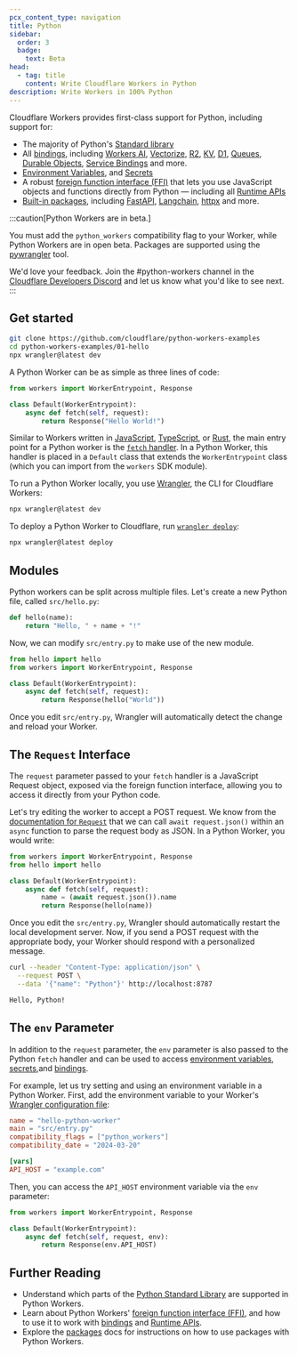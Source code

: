 ```yaml
---
pcx_content_type: navigation
title: Python
sidebar:
  order: 3
  badge:
    text: Beta
head:
  - tag: title
    content: Write Cloudflare Workers in Python
description: Write Workers in 100% Python
---
```



Cloudflare Workers provides first-class support for Python, including support for:

- The majority of Python's [Standard library](/workers/languages/python/stdlib/)
- All [bindings](/workers/runtime-apis/bindings/), including [Workers AI](/workers-ai/), [Vectorize](/vectorize), [R2](/r2), [KV](/kv), [D1](/d1), [Queues](/queues/), [Durable Objects](/durable-objects/), [Service Bindings](/workers/runtime-apis/bindings/service-bindings/) and more.
- [Environment Variables](/workers/configuration/environment-variables/), and [Secrets](/workers/configuration/secrets/)
- A robust [foreign function interface (FFI)](/workers/languages/python/ffi) that lets you use JavaScript objects and functions directly from Python — including all [Runtime APIs](/workers/runtime-apis/)
- [Built-in packages](/workers/languages/python/packages), including [FastAPI](https://fastapi.tiangolo.com/), [Langchain](https://pypi.org/project/langchain/), [httpx](https://www.python-httpx.org/) and more.

:::caution[Python Workers are in beta.]

You must add the `python_workers` compatibility flag to your Worker, while Python Workers are in open beta. Packages are supported using the [pywrangler](/workers/languages/python/packages) tool.

We'd love your feedback. Join the #python-workers channel in the [Cloudflare Developers Discord](https://discord.cloudflare.com/) and let us know what you'd like to see next.
:::

## Get started

```bash
git clone https://github.com/cloudflare/python-workers-examples
cd python-workers-examples/01-hello
npx wrangler@latest dev
```

A Python Worker can be as simple as three lines of code:

```python
from workers import WorkerEntrypoint, Response

class Default(WorkerEntrypoint):
    async def fetch(self, request):
        return Response("Hello World!")
```

Similar to Workers written in [JavaScript](/workers/languages/javascript), [TypeScript](/workers/languages/typescript), or [Rust](/workers/languages/rust/), the main entry point for a Python worker is the [`fetch` handler](/workers/runtime-apis/handlers/fetch). In a Python Worker, this handler is placed in a `Default` class that extends the `WorkerEntrypoint` class (which you can import from the `workers` SDK module).

To run a Python Worker locally, you use [Wrangler](/workers/wrangler/), the CLI for Cloudflare Workers:

```bash
npx wrangler@latest dev
```

To deploy a Python Worker to Cloudflare, run [`wrangler deploy`](/workers/wrangler/commands/#deploy):

```bash
npx wrangler@latest deploy
```

## Modules

Python workers can be split across multiple files. Let's create a new Python file, called `src/hello.py`:

```python
def hello(name):
    return "Hello, " + name + "!"
```

Now, we can modify `src/entry.py` to make use of the new module.

```python
from hello import hello
from workers import WorkerEntrypoint, Response

class Default(WorkerEntrypoint):
    async def fetch(self, request):
        return Response(hello("World"))
```

Once you edit `src/entry.py`, Wrangler will automatically detect the change and
reload your Worker.

## The `Request` Interface

The `request` parameter passed to your `fetch` handler is a JavaScript Request object, exposed via the foreign function interface, allowing you to access it directly from your Python code.

Let's try editing the worker to accept a POST request. We know from the
[documentation for `Request`](/workers/runtime-apis/request) that we can call
`await request.json()` within an `async` function to parse the request body as
JSON. In a Python Worker, you would write:

```python
from workers import WorkerEntrypoint, Response
from hello import hello

class Default(WorkerEntrypoint):
    async def fetch(self, request):
        name = (await request.json()).name
        return Response(hello(name))
```

Once you edit the `src/entry.py`, Wrangler should automatically restart the local
development server. Now, if you send a POST request with the appropriate body,
your Worker should respond with a personalized message.

```bash
curl --header "Content-Type: application/json" \
  --request POST \
  --data '{"name": "Python"}' http://localhost:8787
```

```bash output
Hello, Python!
```

## The `env` Parameter

In addition to the `request` parameter, the `env` parameter is also passed to
the Python `fetch` handler and can be used to access
[environment variables](/workers/configuration/environment-variables/),
[secrets](/workers/configuration/secrets/),and
[bindings](/workers/runtime-apis/bindings/).

For example, let us try setting and using an environment variable in a Python Worker. First, add the environment variable to your Worker's [Wrangler configuration file](/workers/wrangler/configuration/):

<WranglerConfig>

```toml
name = "hello-python-worker"
main = "src/entry.py"
compatibility_flags = ["python_workers"]
compatibility_date = "2024-03-20"

[vars]
API_HOST = "example.com"
```

</WranglerConfig>

Then, you can access the `API_HOST` environment variable via the `env` parameter:

```python
from workers import WorkerEntrypoint, Response

class Default(WorkerEntrypoint):
    async def fetch(self, request, env):
        return Response(env.API_HOST)
```

## Further Reading

- Understand which parts of the [Python Standard Library](/workers/languages/python/stdlib) are supported in Python Workers.
- Learn about Python Workers' [foreign function interface (FFI)](/workers/languages/python/ffi), and how to use it to work with [bindings](/workers/runtime-apis/bindings) and [Runtime APIs](/workers/runtime-apis/).
- Explore the [packages](/workers/languages/python/packages) docs for instructions on how to use packages with Python Workers.
